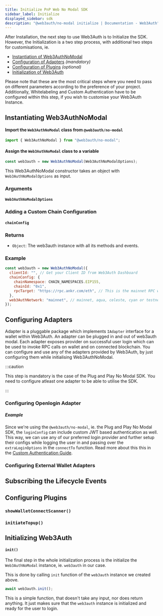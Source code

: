 ```yaml
---
title: Initialize PnP Web No Modal SDK
sidebar_label: Initialize
displayed_sidebar: sdk
description: "@web3auth/no-modal initialize | Documentation - Web3Auth"
---
```



After Installation, the next step to use Web3Auth is to Initialize the SDK. However, the Initialization is a two step process, with additional two
steps for customisations, ie.

- [Instantiation of Web3AuthNoModal](#instantiating-web3authcore)
- [Configuration of Adapters](#configuring-adapters) _(mandatory)_
- [Configuration of Plugins](#configuring-plugins) _(optional)_
- [Initialization of Web3Auth](#initializing-web3auth)

Please note that these are the most critical steps where you need to pass on different parameters according to the preference of your project.
Additionally, Whitelabeling and Custom Authentication have to be configured within this step, if you wish to customise your Web3Auth Instance.

## Instantiating Web3AuthNoModal

#### Import the `Web3AuthNoModal` class from `@web3auth/no-modal`

```javascript
import { Web3AuthNoModal } from "@web3auth/no-modal";
```

#### Assign the `Web3AuthNoModal` class to a variable

```javascript
const web3auth = new Web3AuthNoModal(Web3AuthNoModalOptions);
```

This Web3AuthNoModal constructor takes an object with `Web3AuthNoModalOptions` as input.

### Arguments

#### `Web3AuthNoModalOptions`

<Web3AuthNoModalOptions />

### Adding a Custom Chain Configuration

#### `chainConfig`

<ChainConfig />

### Returns

- `Object`: The web3auth instance with all its methods and events.

### Example

```javascript
const web3auth = new Web3AuthNoModal({
  clientId: "", // Get your Client ID from Web3Auth Dashboard
  chainConfig: {
    chainNamespace: CHAIN_NAMESPACES.EIP155,
    chainId: "0x1",
    rpcTarget: "https://rpc.ankr.com/eth", // This is the mainnet RPC we have added, please pass on your own endpoint while creating an app
  },
  web3AuthNetwork: "mainnet", // mainnet, aqua, celeste, cyan or testnet
});
```

## Configuring Adapters

Adapter is a pluggable package which implements `IAdapter` interface for a wallet within Web3Auth. An adapter can be plugged in and out of web3auth
modal. Each adapter exposes provider on successful user login which can be used to invoke RPC calls on wallet and on connected blockchain. You can
configure and use any of the adapters provided by Web3Auth, by just configuring them while initialising Web3AuthNoModal.

:::caution

This step is mandatory is the case of the Plug and Play No Modal SDK. You need to configure atleast one adapter to be able to utilise the SDK.

:::

### Configuring Openlogin Adapter

<OpenloginAdapterIntro />

##### Example

Since we're using the `@web3auth/no-modal`, ie. the Plug and Play No Modal SDK, the `loginConfig` can include custom JWT based authentication as well.
This way, we can use any of our preferred login provider and further setup their configs while logging the user in and passing over the
`extraLoginOptions` in the `connectTo` function. Read more about this this in the
[Custom Authentication Guide](/sdk/pnp/web/no-modal/custom-authentication).

<CustomAuthenticationCoreExample />

### Configuring External Wallet Adapters

<ExternalWalletAdapters />

## Subscribing the Lifecycle Events

<SubscribeEvents />

## Configuring Plugins

<PluginsIntro />

### `showWalletConnectScanner()`

<ShowWCScanner />

### `initiateTopup()`

<InitiateTopUp />

## Initializing Web3Auth

#### `init()`

The final step in the whole initialization process is the initialize the `Web3AuthNoModal` instance, ie. `web3auth` in our case.

This is done by calling `init` function of the `web3auth` instance we created above.

```javascript
await web3auth.init();
```

This is a simple function, that doesn't take any input, nor does return anything. It just makes sure that the `web3auth` instance is initialized and
ready for the user to login.
